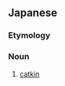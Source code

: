 ==Japanese==
{{ja-kanjitab|び|じょう|か|じょ|yomi=o}}

===Etymology===
{{compound|lang=ja|sort=びじょうかじょ|尾状|tr1=bijō|t1=caudate|花序|tr2=kajo|t2=inflorescence}}

===Noun===
{{ja-noun|びじょうかじょ}}

# {{lb|ja|botany|sort=びじょうかじょ}} [[catkin]]